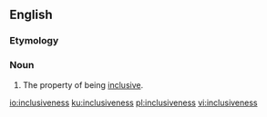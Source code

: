 ==English==

===Etymology===
{{suffix|inclusive|ness|lang=en}}

===Noun===
{{en-noun|~|es}}

# The property of being [[inclusive]].

[[io:inclusiveness]]
[[ku:inclusiveness]]
[[pl:inclusiveness]]
[[vi:inclusiveness]]